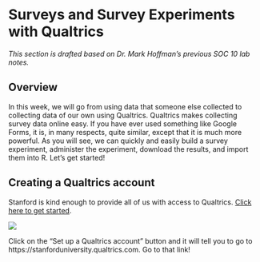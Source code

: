 # Surveys and Survey Experiments with Qualtrics

*This section is drafted based on Dr. Mark Hoffman's previous SOC 10 lab notes.*

## Overview

In this week, we will go from using data that someone else collected to collecting data of our own using Qualtrics. Qualtrics makes collecting survey data online easy. If you have ever used something like Google Forms, it is, in many respects, quite similar, except that it is much more powerful. As you will see, we can quickly and easily build a survey experiment, administer the experiment, download the results, and import them into R. Let’s get started!

## Creating a Qualtrics account

Stanford is kind enough to provide all of us with access to Qualtrics. [Click here to get started](https://uit.stanford.edu/service/survey).

![](week2_plot1.png)

Click on the “Set up a Qualtrics account” button and it will tell you to go to https://stanforduniversity.qualtrics.com. Go to that link!
